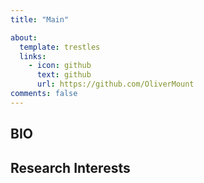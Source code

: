 ```yaml
---
title: "Main"

about: 
  template: trestles
  links: 
    - icon: github
      text: github
      url: https://github.com/OliverMount
comments: false
---
```


## BIO

## Research Interests
